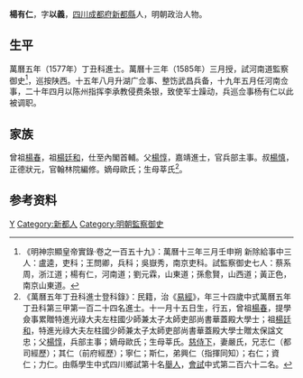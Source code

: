 {{明清人物信息框
| 姓名 = 楊有仁
| 原名 =
| 圖片名稱= 
| 圖片大小 =
| 圖片說明 = 
| 最高職務 = 河南按察司佥事
| 國家 = 大明 
| 爵位 =
| 籍貫 = [[四川|四川]][[成都府|成都府]][[新都縣|新都縣]]
| 族裔 = 
| 字號 = 字以義
| 諡號 =
| 出生日期 = 十一月十五日
| 出生地點 =
| 逝世日期 = 卒年不詳
| 逝世地點 =
| 墓葬 =
| 配偶 = 嚴氏
| 親屬 = 曾祖 [[楊春_(成化進士)|楊春]]，祖 [[楊廷和|楊廷和]]<br>父 [[楊惇_(嘉靖進士)|楊惇]]，叔 [[楊慎|楊慎]]
| 出身 =
* 萬曆元年癸酉科舉人
* 萬曆五年丁丑科同進士出身
| 經歷 =
| 著作 =  
}}
'''楊有仁'''{{BD|1544年||？||Y}}，字'''以義'''，[[四川|四川]][[成都府|成都府]][[新都縣|新都縣]]人，明朝政治人物。

==生平==
萬曆五年（1577年）丁丑科進士。萬曆十三年（1585年）三月授，試河南道監察御史<ref>《明神宗顯皇帝實錄·卷之一百五十九》：萬曆十三年三月壬申朔 新除給事中三人：盧逵，吏科；王問卿，兵科；吳嶽秀，南京吏科。試監察御史七人：蔡系周，浙江道；楊有仁，河南道；劉元霖，山東道；孫愈賢，山西道；黃正色，南京山東道。</ref>，巡按陕西。十五年八月升湖广佥事、整饬武昌兵备，十九年五月任河南佥事，二十年四月以陈州指挥李承教侵费条银，致使军士躁动，兵巡佥事杨有仁以此被调职。

==家族==
曾祖[[楊春_(成化進士)|楊春]]，祖[[楊廷和|楊廷和]]，仕至內閣首輔。父[[楊惇_(嘉靖進士)|楊惇]]，嘉靖進士，官兵部主事。叔[[楊慎|楊慎]]，正德狀元，官翰林院編修。嫡母歐氏；生母莘氏<ref>《萬曆五年丁丑科進士登科錄》：民籍，治《[[易經|易經]]》，年三十四歲中式萬曆五年丁丑科第三甲第一百二十四名進士。十一月十五日生，行五，曾祖[[楊春|楊春]]{{dn|date={{subst:CURRENTMONTHNAME}} {{subst:CURRENTYEAR}}}}，提學僉事累贈特進光祿大夫左柱國少師兼太子太師吏部尚書華蓋殿大學士；祖[[楊廷和|楊廷和]]，特進光祿大夫左柱國少師兼太子太師吏部尚書華蓋殿大學士贈太保諡文忠；父[[楊惇|楊惇]]，兵部主事；嫡母歐氏；生母莘氏。[[慈侍下|慈侍下]]，妻嚴氏，兄志仁（都司經歷）；其仁（前府經歷）；寧仁；斯仁，弟興仁（指揮同知）；右仁；資仁；力仁。由縣學生中式四川鄉試第十名[[舉人|舉人]]，[[會試|會試]]中式第二百六十二名。</ref>。

== 参考资料 ==
{{reflist}}

{{萬曆五年丁丑科殿试金榜}}

{{Authority control}}
{{DEFAULTSORT:Yang楊}}
[[Category:杨姓|Y]]
[[Category:新都人|Category:新都人]]
[[Category:明朝監察御史|Category:明朝監察御史]]


{{明朝人物小作品}}